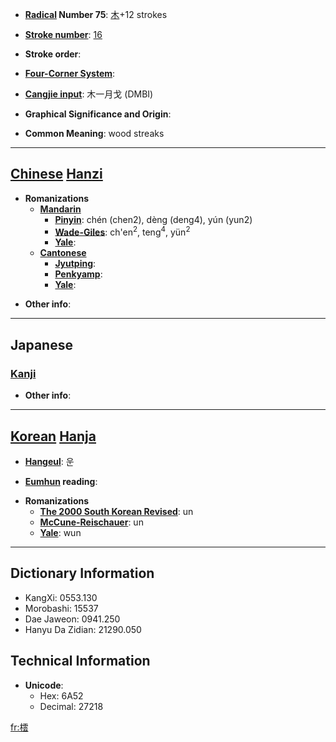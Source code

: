 * '''[[Wiktionary:Chinese radical index| Radical]] Number 75''': [[Wiktionary:Chinese radical index 木|木]]+12 strokes

* '''[[Wiktionary:Chinese total strokes index|Stroke number]]''': [[Wiktionary:Chinese total strokes index 16|16]]

* '''Stroke order''': 

* '''[[Wiktionary:Chinese four corner index|Four-Corner System]]''': 

* '''[[Wiktionary:Chinese Cangjie index|Cangjie input]]''': 木一月戈 (DMBI)

* '''Graphical Significance and Origin''': 

* '''Common Meaning''': wood streaks

----

== [[Chinese]] [[Hanzi]] ==

* '''Romanizations'''
** '''[[Mandarin]]'''
*** '''[[Pinyin]]''': chén (chen2), dèng (deng4), yún (yun2)
*** '''[[Wade-Giles]]''': ch'en<sup>2</sup>, teng<sup>4</sup>, yün<sup>2</sup>
*** '''[[Yale]]''': 
** '''[[Cantonese]]'''
*** '''[[Jyutping]]''':
*** '''[[Penkyamp]]''': 
*** '''[[Yale]]''': 

* '''Other info''': 

----

==Japanese==
===[[Kanji]]===
{{kanji|on readings=[[うん]] (un)|kun readings=[[もくめ]] (mokume)}}

* '''Other info''':  

----

== [[Korean]] [[Hanja]] ==

* '''[[Hangeul]]''': 운

* '''[[Eumhun]] reading''': 

* '''Romanizations'''
** '''[[The 2000 South Korean Revised Romanization|The 2000 South Korean Revised]]''': un
** '''[[McCune-Reischauer]]''': un
** '''[[Yale]]''': wun

----

== Dictionary Information ==

* KangXi: 0553.130
* Morobashi: 15537
* Dae Jaweon: 0941.250
* Hanyu Da Zidian: 21290.050

== Technical Information ==

* '''Unicode''':
** Hex: 6A52
** Decimal: 27218

[[fr:橒]]
